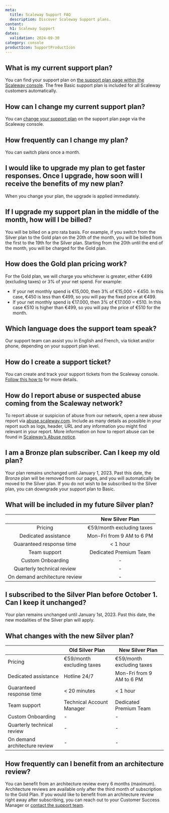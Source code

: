 ```yaml
---
meta:
  title: Scaleway Support FAQ
  description: Discover Scaleway Support plans.
content:
  h1: Scaleway Support
dates:
  validation: 2024-09-30
category: console
productIcon: SupportProductIcon
---
```


## What is my current support plan?
You can find your support plan on [the support plan page within the Scaleway console](https://console.scaleway.com/support/plans). The free Basic support plan is included for all Scaleway customers automatically.

## How can I change my current support plan?
You can [change your support plan](/account/how-to/configure-support-plans/) on the support plan page via the Scaleway console.

## How frequently can I change my plan?
You can switch plans once a month.

## I would like to upgrade my plan to get faster responses. Once I upgrade, how soon will I receive the benefits of my new plan?
When you change your plan, the upgrade is applied immediately.

## If I upgrade my support plan in the middle of the month, how will I be billed?
You will be billed on a pro rata basis. For example, if you switch from the Silver plan to the Gold plan on the 20th of the month, you will be billed from the first to the 19th for the Silver plan. Starting from the 20th until the end of the month, you will be charged for the Gold plan.

## How does the Gold plan pricing work?
For the Gold plan, we will charge you whichever is greater, either €499 (excluding taxes) or 3% of your net spend. For example:

  - If your net monthly spend is €15,000, then 3% of €15,000 = €450. In this case, €450 is less than €499, so you will pay the fixed price at €499.
  - If your net monthly spend is €17.000, then 3% of €17.000 = €510. In this case €510 is higher than €499, so you will pay the price of €510 for the month.

## Which language does the support team speak?
Our support team can assist you in English and French, via ticket and/or phone, depending on your support plan level.

## How do I create a support ticket?
You can create and track your support tickets from the Scaleway console. [Follow this how to](/account/how-to/open-a-support-ticket/) for more details.

## How do I report abuse or suspected abuse coming from the Scaleway network?
To report abuse or suspicion of abuse from our network, open a new abuse report via [abuse.scaleway.com](https://abuse.scaleway.com). Include as many details as possible in your report such as logs, header, URL and any information you might find relevant in your report. 
<Message type="tip">
  More information on how to report abuse can be found in [Scaleway’s Abuse notice](https://www.scaleway.com/en/abuse-notice/).
</Message>

## I am a Bronze plan subscriber. Can I keep my old plan? 
Your plan remains unchanged until January 1, 2023. Past this date, the Bronze plan will be removed from our pages, and you will automatically be moved to the Silver plan. If you do not wish to be subscribed to the Silver plan, you can downgrade your support plan to Basic.

## What will be included in my future Silver plan?

| | New Silver Plan |
:--: | :--: |
| Pricing | €59/month excluding taxes |
| Dedicated assistance | Mon-Fri from 9 AM to 6 PM |
| Guaranteed response time | \< 1 hour |
| Team support | Dedicated Premium Team |
| Custom Onboarding | - |
| Quarterly technical review | - |
| On demand architecture review | - |

## I subscribed to the Silver Plan before October 1. Can I keep it unchanged?  

Your plan remains unchanged until January 1st, 2023. Past this date, the new modalities of the Silver plan will apply.

## What changes with the new Silver plan?
|  | Old Silver Plan         | New Silver Plan |
| ------------ | ------------------- | ------ |
| Pricing         | €59/month excluding taxes | €59/month excluding taxes    |
| Dedicated assistance    | Hotline 24/7      | Mon-Fri from 9 AM to 6 PM    |
| Guaranteed response time    | \< 20 minutes        | \< 1 hour    |
| Team support    | Technical Account Manager        | Dedicated Premium Team    |
| Custom Onboarding    | -        | -     |
| Quarterly technical review    | -        | -    |
| On demand architecture review     | -      | -    |

## How frequently can I benefit from an architecture review?

You can benefit from an architecture review every 6 months (maximum). Architecture reviews are available only after the third month of subscription to the Gold Plan. If you would like to benefit from an architecture review right away after subscribing, you can reach out to your Customer Success Manager or [contact the support team](/account/how-to/open-a-support-ticket/).